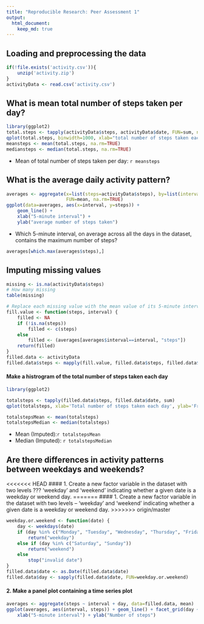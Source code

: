 ```yaml
---
title: "Reproducible Research: Peer Assessment 1"
output: 
  html_document:
    keep_md: true
---
```



## Loading and preprocessing the data

```r
if(!file.exists('activity.csv')){
    unzip('activity.zip')
}
activityData <- read.csv('activity.csv')
```

## What is mean total number of steps taken per day?

```r
library(ggplot2)
total.steps <- tapply(activityData$steps, activityData$date, FUN=sum, na.rm=TRUE)
qplot(total.steps, binwidth=1000, xlab="total number of steps taken each day")
meansteps <- mean(total.steps, na.rm=TRUE)
mediansteps <- median(total.steps, na.rm=TRUE)
```
* Mean of total number of steps taken per day: `r meansteps`

## What is the average daily activity pattern?
```r

averages <- aggregate(x=list(steps=activityData$steps), by=list(interval=activityData$interval),
                      FUN=mean, na.rm=TRUE)
ggplot(data=averages, aes(x=interval, y=steps)) +
    geom_line() +
    xlab("5-minute interval") +
    ylab("average number of steps taken")
```

* Which 5-minute interval, on average across all the days in the dataset, contains the maximum number of steps?

```r
averages[which.max(averages$steps),]
```

## Imputing missing values


```r
missing <- is.na(activityData$steps)
# How many missing
table(missing)
```


```r
# Replace each missing value with the mean value of its 5-minute interval
fill.value <- function(steps, interval) {
    filled <- NA
    if (!is.na(steps))
        filled <- c(steps)
    else
        filled <- (averages[averages$interval==interval, "steps"])
    return(filled)
}
filled.data <- activityData
filled.data$steps <- mapply(fill.value, filled.data$steps, filled.data$interval)
```



#### Make a histrogram of the total number of steps taken each day

```r
library(ggplot2)

totalsteps <- tapply(filled.data$steps, filled.data$date, sum)
qplot(totalsteps, xlab='Total number of steps taken each day', ylab='Frequency using binwidth 500', binwidth=500)

totalstepsMean <- mean(totalsteps)
totalstepsMedian <- median(totalsteps)
```

* Mean (Imputed):`r totalstepsMean`
* Median (Imputed): `r totalstepsMedian`


## Are there differences in activity patterns between weekdays and weekends?

<<<<<<< HEAD
#### 1. Create a new factor variable in the dataset with two levels ??? 'weekday' and 'weekend' indicating whether a given date is a weekday or weekend day.
=======
#### 1. Create a new factor variable in the dataset with two levels – 'weekday' and 'weekend' indicating whether a given date is a weekday or weekend day.
>>>>>>> origin/master

```r
weekday.or.weekend <- function(date) {
    day <- weekdays(date)
    if (day %in% c("Monday", "Tuesday", "Wednesday", "Thursday", "Friday"))
        return("weekday")
    else if (day %in% c("Saturday", "Sunday"))
        return("weekend")
    else
        stop("invalid date")
}
filled.data$date <- as.Date(filled.data$date)
filled.data$day <- sapply(filled.data$date, FUN=weekday.or.weekend)
```

#### 2. Make a panel plot containing a time series plot

```r
averages <- aggregate(steps ~ interval + day, data=filled.data, mean)
ggplot(averages, aes(interval, steps)) + geom_line() + facet_grid(day ~ .) +
    xlab("5-minute interval") + ylab("Number of steps")
```
